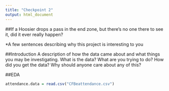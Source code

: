 ```yaml
---
title: "Checkpoint 2"
output: html_document
---
```


##If a Hoosier drops a pass in the end zone, but there's no one there to see it, did it ever really happen?

*A few sentences describing why this project is interesting to you

##Introduction
A description of how the data came about and what things you may be investigating. What is the data? What are you trying to do? How did you get the data? Why should anyone care about any of this?

##EDA

```r
attendance.data = read.csv("CFBeattendance.csv")
```




